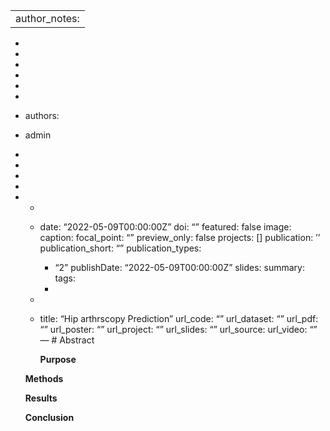  ---
   author_notes:
   -
   -
   -
   -
   -
   -
   -
   -
   authors:
  - admin
 -
 -
 -
 -
-
 -
 - 
 date: "2022-05-09T00:00:00Z"
 doi: ""
 featured: false
 image:
   caption:
   focal_point: ""
 preview_only: false
 projects: []
 publication: ''
 publication_short: ""
 publication_types:
   - "2"
 publishDate: "2022-05-09T00:00:00Z"
 slides:
   summary:
   tags:
   -
 -
 -
 title: "Hip arthrscopy Prediction"
 url_code: ""
 url_dataset: ""
 url_pdf: ""
 url_poster: ""
 url_project: ""
 url_slides: ""
 url_source:
 url_video: ""
 ---
  # Abstract

   **Purpose**


 **Methods**


 **Results**


 **Conclusion**

